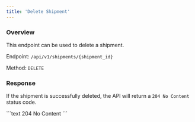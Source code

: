 ```yaml
---
title: 'Delete Shipment'
---
```


### Overview

This endpoint can be used to delete a shipment.

Endpoint: `/api/v1/shipments/{shipment_id}`

Method: `DELETE`

### Response

If the shipment is successfully deleted, the API will return a `204 No Content` status code.

<RequestExample>

</RequestExample>

<ResponseExample>
    ```text 204
    No Content
    ```
</ResponseExample>